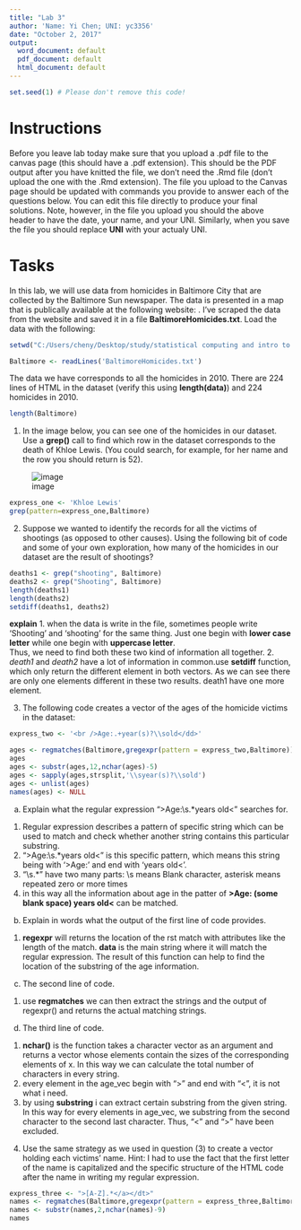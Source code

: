 ```yaml
---
title: "Lab 3"
author: 'Name: Yi Chen; UNI: yc3356'
date: "October 2, 2017"
output:
  word_document: default
  pdf_document: default
  html_document: default
---
```



```r
set.seed(1) # Please don't remove this code!
```

# Instructions 
Before you leave lab today make sure that you upload a .pdf file to the canvas page (this should have a .pdf extension). This should be the PDF output after you have knitted the file, we don't need the .Rmd file (don't upload the one with the .Rmd extension).  The file you upload to the Canvas page should be updated with commands you provide to answer each of the questions below.  You can edit this file directly to produce your final solutions.  Note, however, in the file you upload you should the above header to have the date, your name, and your UNI.  Similarly, when you save the file you should replace **UNI** with your actualy UNI.

# Tasks

In this lab, we will use data from homicides in Baltimore City that are collected by the Baltimore Sun newspaper. The data is presented in a map that is publically available at the following website: \url{http://data.baltimoresun.com/news/police/homicides/}. I've scraped the data from the website and saved it in a file **BaltimoreHomicides.txt**.  Load the data with the following:

```r
setwd("C:/Users/cheny/Desktop/study/statistical computing and intro to data science/lab/lab 3")

Baltimore <- readLines('BaltimoreHomicides.txt')
```

The data we have corresponds to all the homicides in 2010.  There are 224 lines of HTML in the dataset (verify this using **length(data)**) and 224 homicides in 2010.
```r
length(Baltimore)
```


(1) In the image below, you can see one of the homicides in our dataset.  Use a **grep()** call to find which row in the dataset corresponds to the death of Khloe Lewis.  (You could search, for example, for her name and the row you should return is 52).  

![image](image.png)
```r
express_one <- 'Khloe Lewis'
grep(pattern=express_one,Baltimore)
```


(2) Suppose we wanted to identify the records for all the victims of shootings (as opposed to other causes).  Using the following bit of code and some of your own exploration, how many of the homicides in our dataset are the result of shootings?

```r
deaths1 <- grep("shooting", Baltimore)
deaths2 <- grep("Shooting", Baltimore)
length(deaths1)
length(deaths2)
setdiff(deaths1, deaths2)
```

 **explain**
1. when the data is write in the file, sometimes people write 'Shooting' and 'shooting' for the same thing. Just one begin with **lower case letter** while one begin with **uppercase letter**.   
Thus, we need to find both these two kind of information all together.
2. *death1* and *death2* have a lot of information in common.use **setdiff** function, which only return the different element in both vectors. As we can see there are only one elements different in these two results. death1 have one more element.


(3) The following code creates a vector of the ages of the homicide victims in the dataset:

```r
express_two <- '<br />Age:.+year(s)?\\sold</dd>'

ages <- regmatches(Baltimore,gregexpr(pattern = express_two,Baltimore))
ages
ages <- substr(ages,12,nchar(ages)-5)
ages <- sapply(ages,strsplit,'\\syear(s)?\\sold')
ages <- unlist(ages)
names(ages) <- NULL
```

(a) Explain what the regular expression ">Age:\\s.*years old<" searches for.
1. Regular expression describes a pattern of specific string which can be used to match and check whether another string contains this particular substring. 
2. ">Age:\\s.*years old<" is this specific pattern, which means this string being with '>Age:' and end with 'years old<'.
3. "\\s.*" have two many parts: \\s means Blank character, asterisk means repeated zero or more times
4. in this way all the information about age in the patter of **>Age: (some blank space) years old<** can be matched.   
(b) Explain in words what the output of the first line of code provides.
1. **regexpr** will returns the location of the rst match with attributes like the length of the match. **data** is the main string where it will match the regular expression. The result of this function can help to find the location of the substring of the age information.  
(c) The second line of code.
1. use **regmatches** we can then extract the strings and the output of regexpr() and returns the actual matching strings.  
(d) The third line of code.
1. **nchar()** is the function takes a character vector as an argument and returns a vector whose elements contain the sizes of the corresponding elements of x. In this way we can calculate the total number of characters in every string.
2. every element in the age_vec begin with ">" and end with "<", it is not what i need.
3. by using **substring** i can extract certain substring from the given string. In this way for every elements in age_vec, we substring from the second character to the second last character. Thus, "<" and ">" have been excluded.   
(4) Use the same strategy as we used in question (3) to create a vector holding each victims' name.  Hint: I had to use the fact that the first letter of the name is capitalized and the specific structure of the HTML code after the name in writing my regular expression.
```r
express_three <- ">[A-Z].*</a></dt>"
names <- regmatches(Baltimore,gregexpr(pattern = express_three,Baltimore))
names <- substr(names,2,nchar(names)-9)
names
```


